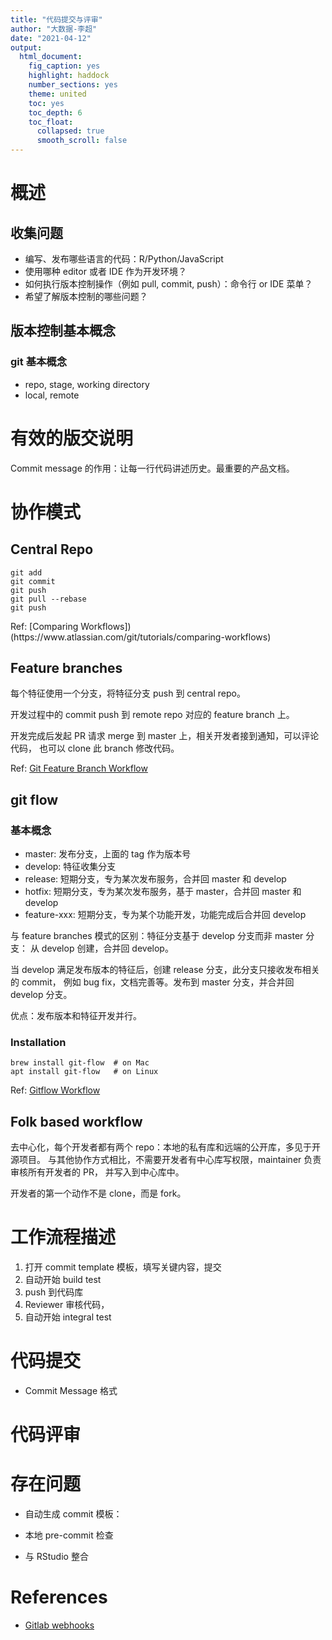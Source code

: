 ```yaml
---
title: "代码提交与评审"
author: "大数据-李超"
date: "2021-04-12"
output: 
  html_document:
    fig_caption: yes
    highlight: haddock
    number_sections: yes
    theme: united
    toc: yes
    toc_depth: 6
    toc_float:
      collapsed: true
      smooth_scroll: false
---
```


# 概述

## 收集问题

* 编写、发布哪些语言的代码：R/Python/JavaScript
* 使用哪种 editor 或者 IDE 作为开发环境？
* 如何执行版本控制操作（例如 pull, commit, push）：命令行 or IDE 菜单？
* 希望了解版本控制的哪些问题？

## 版本控制基本概念

### git 基本概念

* repo, stage, working directory
* local, remote

# 有效的版交说明

Commit message 的作用：让每一行代码讲述历史。最重要的产品文档。

# 协作模式

## Central Repo

```
git add
git commit
git push
git pull --rebase
git push
```

Ref:
[Comparing Workflows])(https://www.atlassian.com/git/tutorials/comparing-workflows)

## Feature branches

每个特征使用一个分支，将特征分支 push 到 central repo。

开发过程中的 commit push 到 remote repo 对应的 feature branch 上。

开发完成后发起 PR 请求 merge 到 master 上，相关开发者接到通知，可以评论代码，
也可以 clone 此 branch 修改代码。

Ref:
[Git Feature Branch Workflow](https://www.atlassian.com/git/tutorials/comparing-workflows/feature-branch-workflow)

## git flow

### 基本概念

* master: 发布分支，上面的 tag 作为版本号
* develop: 特征收集分支
* release: 短期分支，专为某次发布服务，合并回 master 和 develop
* hotfix: 短期分支，专为某次发布服务，基于 master，合并回 master 和 develop
* feature-xxx: 短期分支，专为某个功能开发，功能完成后合并回 develop

与 feature branches 模式的区别：特征分支基于 develop 分支而非 master 分支：
从 develop 创建，合并回 develop。

当 develop 满足发布版本的特征后，创建 release 分支，此分支只接收发布相关的 commit，
例如 bug fix，文档完善等。发布到 master 分支，并合并回 develop 分支。

优点：发布版本和特征开发并行。

### Installation
```
brew install git-flow  # on Mac
apt install git-flow   # on Linux
```

Ref: [Gitflow Workflow](https://www.atlassian.com/git/tutorials/comparing-workflows/gitflow-workflow)

## Folk based workflow

去中心化，每个开发者都有两个 repo：本地的私有库和远端的公开库，多见于开源项目。
与其他协作方式相比，不需要开发者有中心库写权限，maintainer 负责审核所有开发者的 PR，
并写入到中心库中。

开发者的第一个动作不是 clone，而是 fork。

# 工作流程描述

1. 打开 commit template 模板，填写关键内容，提交
1. 自动开始 build test
1. push 到代码库
1. Reviewer 审核代码，
1. 自动开始 integral test

# 代码提交

* Commit Message 格式

# 代码评审

# 存在问题

* 自动生成 commit 模板：
* 本地 pre-commit 检查

* 与 RStudio 整合

# References

* [Gitlab webhooks](https://docs.gitlab.com/ee/user/project/integrations/webhooks.html)